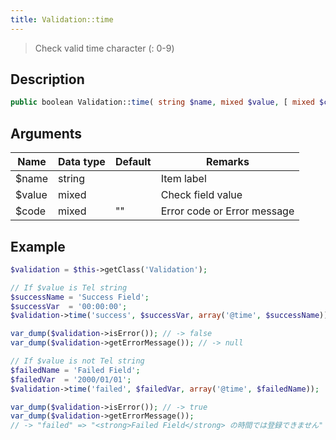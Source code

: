 ```yaml
---
title: Validation::time
---
```


> Check valid time character (: 0-9)


## Description

```php
public boolean Validation::time( string $name, mixed $value, [ mixed $code = '' ] )
```


## Arguments

| Name   | Data type | Default | Remarks                     |
| ------ | --------- | ------- | --------------------------- |
| $name  | string    |         | Item label                  |
| $value | mixed     |         | Check field value           |
| $code  | mixed     | ""      | Error code or Error message |


## Example

```php title="Controller"
$validation = $this->getClass('Validation');

// If $value is Tel string
$successName = 'Success Field';
$successVar  = '00:00:00';
$validation->time('success', $successVar, array('@time', $successName));

var_dump($validation->isError()); // -> false
var_dump($validation->getErrorMessage()); // -> null

// If $value is not Tel string
$failedName = 'Failed Field';
$failedVar  = '2000/01/01';
$validation->time('failed', $failedVar, array('@time', $failedName));

var_dump($validation->isError()); // -> true
var_dump($validation->getErrorMessage());
// -> "failed" => "<strong>Failed Field</strong> の時間では登録できません"
```